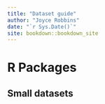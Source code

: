 ```yaml
--- 
title: "Dataset guide"
author: "Joyce Robbins"
date: "`r Sys.Date()`"
site: bookdown::bookdown_site
---
```


# R Packages

## Small datasets

